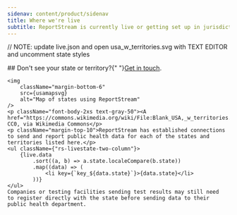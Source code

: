 ```yaml
---
sidenav: content/product/sidenav
title: Where we're live
subtitle: ReportStream is currently live or getting set up in jurisdictions across the United States.
---
```


// NOTE: update live.json and open usa_w_territories.svg with TEXT EDITOR and uncomment state styles

<LayoutSidenav>
    <Sidenav />
</LayoutSidenav>

<LayoutMain>
    ## Don't see your state or territory?{" "}<A href="/support/contact" className="margin-left-1">Get in touch</A>.

    <img
        className="margin-bottom-6"
        src={usamapsvg}
        alt="Map of states using ReportStream"
    />
    <p className="font-body-2xs text-gray-50"><A href="https://commons.wikimedia.org/wiki/File:Blank_USA,_w_territories.svg">Heitordp</A>, CC0, via Wikimedia Commons</p>
    <p className="margin-top-10">ReportStream has established connections to send and report public health data for each of the states and territories listed here.</p>
    <ul className={"rs-livestate-two-column"}>
        {live.data
            .sort((a, b) => a.state.localeCompare(b.state))
            .map((data) => (
                <li key={`key_${data.state}`}>{data.state}</li>
            ))}
    </ul>
    Companies or testing facilities sending test results may still need
    to register directly with the state before sending data to their
    public health department.
</LayoutMain>